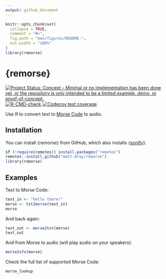 ```yaml
---
output: github_document
---
```


<!-- README.md is generated from README.Rmd. Please edit that file -->

```r
knitr::opts_chunk$set(
  collapse = TRUE,
  comment = "#>",
  fig.path = "man/figures/README-",
  out.width = "100%"
)
library(remorse)
```

# {remorse}

<!-- badges: start -->
[![Project Status: Concept – Minimal or no implementation has been done yet, or the repository is only intended to be a limited example, demo, or proof-of-concept.](https://www.repostatus.org/badges/latest/concept.svg)](https://www.repostatus.org/#concept)
[![R-CMD-check](https://github.com/matt-dray/remorse/workflows/R-CMD-check/badge.svg)](https://github.com/matt-dray/remorse/actions)
[![Codecov test coverage](https://codecov.io/gh/matt-dray/remorse/branch/main/graph/badge.svg)](https://app.codecov.io/gh/matt-dray/remorse?branch=main)
<!-- badges: end -->

Use R to convert text to [Morse Code](https://en.wikipedia.org/wiki/Morse_code) to audio.

## Installation

You can install {remorse} from GitHub, which also installs [{sonify}](https://CRAN.R-project.org/package=sonify).

```r
if (!require(remotes)) install.packages("remotes")
remotes::install_github("matt-dray/remorse")
library(remorse)
```

## Examples

Text to Morse Code:

```r
text_in <- "hello there!"
morse <- txt2morse(text_in)
morse
```

And back again:

```r
text_out <- morse2txt(morse)
text_out
```

And from Morse to audio (will play audio on your speakers):

```r
morse2sfx(morse)
```

Check the full list of supported Morse Code:

```r
morse_lookup
```

